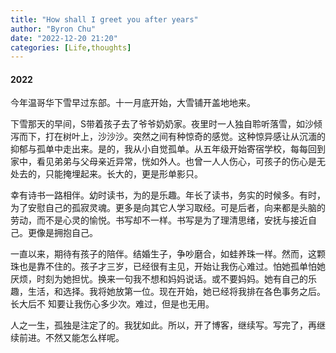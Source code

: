 ```yaml
---
title: "How shall I greet you after years"
author: "Byron Chu"
date: "2022-12-20 21:20"
categories: [Life,thoughts]
---
```


#### 2022

今年温哥华下雪早过东部。十一月底开始，大雪铺开盖地地来。

下雪那天的早间，S带着孩子去了爷爷奶奶家。夜里时一人独自聆听落雪，如沙倾泻而下，打在树叶上，沙沙沙。突然之间有种惊奇的感觉。这种惊异感让从沉湎的抑郁与孤单中走出来。是的，我从小自觉孤单。从五年级开始寄宿学校，每每回到家中，看见弟弟与父母亲近异常，恍如外人。也曾一人人伤心，可孩子的伤心是无处去的，只能掩埋起来。长大的，更是形单影只。

幸有诗书一路相伴。幼时读书，为的是乐趣。年长了读书，务实的时候多。有时，为了安慰自己的孤寂灵魂。更多是向其它人学习取经。可是后者，向来都是头脑的劳动，而不是心灵的愉悦。书写却不一样。书写是为了理清思绪，安抚与接近自己。更像是拥抱自己。

一直以来，期待有孩子的陪伴。结婚生子，争吵磨合，如蛙养珠一样。然而，这颗珠也是靠不住的。孩子才三岁，已经很有主见，开始让我伤心难过。怕她孤单怕她厌烦，时刻为她担忧。换来一句我不想和妈妈说话。或不要妈妈。她有自己的乐趣，生活，和选择。我将她放第一位。现在开始，她已经将我排在各色事务之后。长大后不 知要让我伤心多少次。难过，但是也无用。

人之一生，孤独是注定了的。我犹如此。所以，开了博客，继续写。写完了，再继续前进。不然又能怎么样呢。
